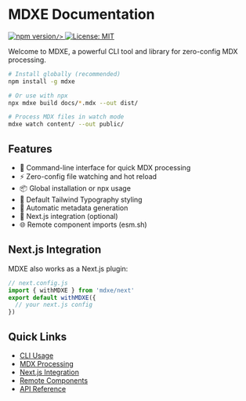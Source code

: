 # MDXE Documentation

<div style={{ display: 'flex', gap: '8px', alignItems: 'center', marginBottom: '1rem' }}>
  <a href="https://www.npmjs.com/package/mdxe">
    <img
      src="https://badge.fury.io/js/mdxe.svg"
      alt="npm version"
      loading="eager"

    />
  </a>
  <a href="https://opensource.org/licenses/MIT">
    <img
      src="https://img.shields.io/badge/License-MIT-yellow.svg"
      alt="License: MIT"
      loading="eager"
    />
  </a>
</div>

Welcome to MDXE, a powerful CLI tool and library for zero-config MDX processing.

```bash
# Install globally (recommended)
npm install -g mdxe

# Or use with npx
npx mdxe build docs/*.mdx --out dist/

# Process MDX files in watch mode
mdxe watch content/ --out public/
```

## Features

- 🚀 Command-line interface for quick MDX processing
- ⚡️ Zero-config file watching and hot reload
- 📦 Global installation or npx usage
- 🎨 Default Tailwind Typography styling
- 🔄 Automatic metadata generation
- 📝 Next.js integration (optional)
- 🌐 Remote component imports (esm.sh)

## Next.js Integration

MDXE also works as a Next.js plugin:

```js
// next.config.js
import { withMDXE } from 'mdxe/next'
export default withMDXE({
  // your next.js config
})
```

## Quick Links

- [CLI Usage](/features/cli-usage)
- [MDX Processing](/features/mdx-processing)
- [Next.js Integration](/features/next-integration)
- [Remote Components](/features/remote-components)
- [API Reference](/api-reference/processor)
